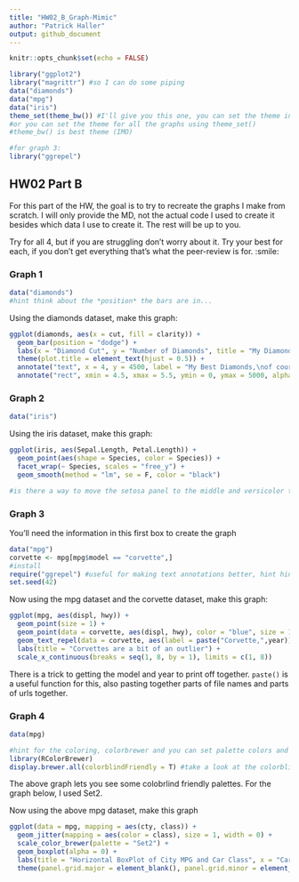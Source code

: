```yaml
---
title: "HW02_B_Graph-Mimic"
author: "Patrick Haller"
output: github_document
---
```


```r
knitr::opts_chunk$set(echo = FALSE)
```


```r
library("ggplot2")
library("magrittr") #so I can do some piping
data("diamonds")
data("mpg")
data("iris")
theme_set(theme_bw()) #I'll give you this one, you can set the theme individually for graphs
#or you can set the theme for all the graphs using theme_set()
#theme_bw() is best theme (IMO)

#for graph 3:
library("ggrepel")


```

## HW02 Part B

For this part of the HW, the goal is to try to recreate the graphs I make from scratch. I will only provide the MD, not the actual code I used to create it besides which data I use to create it. The rest will be up to you. 

Try for all 4, but if you are struggling don't worry about it. Try your best for each, if you don't get everything that's what the peer-review is for. :smile:


### Graph 1
```r
data("diamonds")
#hint think about the *position* the bars are in...
```


Using the diamonds dataset, make this graph:
```r
ggplot(diamonds, aes(x = cut, fill = clarity)) +
  geom_bar(position = "dodge") + 
  labs(x = "Diamond Cut", y = "Number of Diamonds", title = "My Diamond Collection", subtitle = "Boxplot representing the number of diamonds in my diamond collection by \ntype of cut quality and clarity of diamond") + 
  theme(plot.title = element_text(hjust = 0.5)) + 
  annotate("text", x = 4, y = 4500, label = "My Best Diamonds,\nof course") +
  annotate("rect", xmin = 4.5, xmax = 5.5, ymin = 0, ymax = 5000, alpha = 0.3)


```

### Graph 2
```r
data("iris")
```

Using the iris dataset, make this graph:
```r
ggplot(iris, aes(Sepal.Length, Petal.Length)) +
  geom_point(aes(shape = Species, color = Species)) + 
  facet_wrap(~ Species, scales = "free_y") +
  geom_smooth(method = "lm", se = F, color = "black")

#is there a way to move the setosa panel to the middle and versicolor to the left?

```


### Graph 3
You'll need the information in this first box to create the graph
```r
data("mpg")
corvette <- mpg[mpg$model == "corvette",]
#install
require("ggrepel") #useful for making text annotations better, hint hint
set.seed(42)
```

Now using the mpg dataset and the corvette dataset, make this graph:

```r
ggplot(mpg, aes(displ, hwy)) +
  geom_point(size = 1) + 
  geom_point(data = corvette, aes(displ, hwy), color = "blue", size = 1) +
  geom_text_repel(data = corvette, aes(label = paste("Corvette,",year))) +
  labs(title = "Corvettes are a bit of an outlier") + 
  scale_x_continuous(breaks = seq(1, 8, by = 1), limits = c(1, 8)) 

```

There is a trick to getting the model and year to print off together. `paste()` is a useful function for this, also pasting together parts of file names and parts of urls together. 


### Graph 4 
```r
data(mpg)

#hint for the coloring, colorbrewer and you can set palette colors and make your graphs colorblind friendly
library(RColorBrewer)
display.brewer.all(colorblindFriendly = T) #take a look at the colorblindfriendly options
```

The above graph lets you see some colobrlind friendly palettes. For the graph below, I used Set2.



Now using the above mpg dataset, make this graph

```r
ggplot(data = mpg, mapping = aes(cty, class)) +
  geom_jitter(mapping = aes(color = class), size = 1, width = 0) +
  scale_color_brewer(palette = "Set2") +
  geom_boxplot(alpha = 0) +
  labs(title = "Horizontal BoxPlot of City MPG and Car Class", x = "Car Class", y = "City mpg") +
  theme(panel.grid.major = element_blank(), panel.grid.minor = element_blank(), panel.background = element_blank(), panel.border = element_blank(), axis.line = element_line(color = "black"))

```




